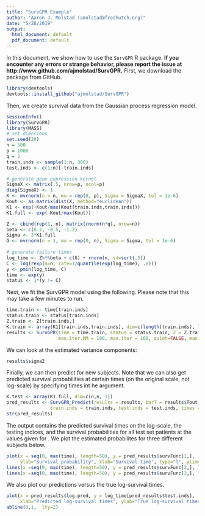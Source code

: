 ```yaml
---
title: "SurvGPR Example"
author: "Aaron J. Molstad (amolstad@fredhutch.org)"
date: "5/28/2019"
output:
  html_document: default
  pdf_document: default
---
```

In this document, we show how to use the $\texttt{SurvGPR}$ R package. **If you encounter any errors or strange behavior, please report the issue at http://www.github.com/ajmolstad/SurvGPR.** First, we download the package from GitHub. 
```r
library(devtools)
devtools::install_github("ajmolstad/SurvGPR")
```

Then, we create survival data from the Gaussian process regression model. 
```r
sessionInfo()
library(SurvGPR)
library(MASS)
# set dimesions
set.seed(20)
n = 500
p = 1000
q = 2
train.inds <- sample(1:n, 300)
test.inds <- c(1:n)[-train.inds]

# generate gene expression kernel
SigmaX <- matrix(.5, nrow=p, ncol=p)
diag(SigmaX) <- 1
X <- mvrnorm(n = n, mu = rep(0, p), Sigma = SigmaX, tol = 1e-6)
Kout <- as.matrix(dist(X, method="euclidean"))
K1 <- exp(-Kout/max(Kout[train.inds,train.inds]))
K1.full <- exp(-Kout/max(Kout))

Z <- cbind(rep(1, n), matrix(rnorm(n*q), nrow=n))
beta <- c(6.2, -0.5, -1.2)
Sigma <- 3*K1.full
G <- mvrnorm(n = 1, mu = rep(0, n), Sigma = Sigma, tol = 1e-6)
	
# generate failure times 
log_time <- Z%*%beta + c(G) + rnorm(n, sd=sqrt(.5))		
C <- log(rexp(n=n, rate=1/quantile(exp(log_time), .8)))
y <- pmin(log_time, C)
time <- exp(y)
status <- 1*(y != C)
```

Next, we fit the SurvGPR model using the following. Please note that this may take a few minutes to run. 
```r
time.train <- time[train.inds]
status.train <- status[train.inds]
Z.train <- Z[train.inds,]
K.train <- array(K1[train.inds,train.inds], dim=c(length(train.inds), length(train.inds), 1))
results <- SurvGPR(time = time.train, status = status.train, Z = Z.train, K = K.train, tol = 1e-7, 
                   max.iter.MM = 100, max.iter = 100, quiet=FALSE, max.samples = 1e5, initializer = 0)
```

We can look at the estimated variance components: 
```r
results$sigma2
```

Finally, we can then predict for new subjects. Note that we can also get predicted survival probabilities at certain times (on the original scale, not log-scale) by specifying times int he \texttt{times} argument. 
```r
K.test <- array(K1.full, dim=c(n,n, 1))
pred_results <- SurvGPR_Predict(results = results, barT = results$Tout , Z.full = Z, K.full = K.test,
                train.inds = train.inds, test.inds = test.inds, times = seq(0, max(time), length=50))
str(pred_results)
```
The output contains the predicted survival times on the log-scale, the testing indices, and the survival probabilities for all test set patients at the values given for \texttt{times}. We plot the estimated probabilites for three different subjects below. 
```r
plot(x = seq(0, max(time), length=50), y = pred_results$survFunc[1,], 
     ylab="Survival probability", xlab="Survival time", type="l", ylim=c(0,1))
lines(x =seq(0, max(time), length=50), y = pred_results$survFunc[2,], lty=2)
lines(x =seq(0, max(time), length=50), y = pred_results$survFunc[3,], lty=3)
```


We also plot our predictions versus the true log-survival times. 
```r
plot(x = pred_results$log.pred, y = log_time[pred_results$test.inds], 
     xlab="Predicted log-survival times", ylab="True log-survival times", pch=20)
abline(0,1,  lty=2)
```
